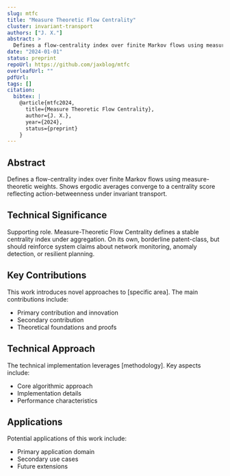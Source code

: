 ```yaml
---
slug: mtfc
title: "Measure Theoretic Flow Centrality"
cluster: invariant-transport
authors: ["J. X."]
abstract: >
  Defines a flow-centrality index over finite Markov flows using measure-theoretic weights. Shows ergodic averages converge to a centrality score reflecting action-betweenness under invariant transport.
date: "2024-01-01"
status: preprint
repoUrl: https://github.com/jaxblog/mtfc
overleafUrl: ""
pdfUrl: 
tags: []
citation:
  bibtex: |
    @article{mtfc2024,
      title={Measure Theoretic Flow Centrality},
      author={J. X.},
      year={2024},
      status={preprint}
    }
---
```


## Abstract

Defines a flow-centrality index over finite Markov flows using measure-theoretic weights. Shows ergodic averages converge to a centrality score reflecting action-betweenness under invariant transport.

## Technical Significance

Supporting role. Measure-Theoretic Flow Centrality defines a stable centrality index under aggregation. On its own, borderline patent-class, but should reinforce system claims about network monitoring, anomaly detection, or resilient planning.

## Key Contributions

This work introduces novel approaches to [specific area]. The main contributions include:

- Primary contribution and innovation
- Secondary contribution  
- Theoretical foundations and proofs

## Technical Approach

The technical implementation leverages [methodology]. Key aspects include:

- Core algorithmic approach
- Implementation details
- Performance characteristics

## Applications

Potential applications of this work include:

- Primary application domain
- Secondary use cases
- Future extensions
